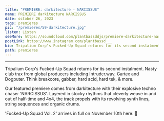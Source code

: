 ---
title: "PREMIERE: darkitecture - NARCISSUS"
name: PREMIERE darkitecture NARCISSUS
date: october 26, 2023
tags: premieres
pic: "/premieres/59-darkitecture.jpg"
listen: Listen
seeMore: https://soundcloud.com/plantbassddjs/premiere-darkitecture-narcissus
postLink: https://www.instagram.com/plantbassd___
bio: Tripalium Corp's Fucked-Up Squad returns for its second instalment. Nasty club trax from global producers including Intruder.wav, Gartex and Dogputer. Think breakcore, gabber, hard acid, hard tek, & more.
path: premieres
---

<SoundCloud
  url="https://soundcloud.com/plantbassddjs/premiere-darkitecture-narcissus"
  name="Narcissus"
/>

<hr />

Tripalium Corp's Fucked-Up Squad returns for its second instalment. Nasty club trax from global producers including Intruder.wav, Gartex and Dogputer. Think breakcore, gabber, hard acid, hard tek, & more.

Our featured premiere comes from darkitecture with their explosive techno chaser 'NARCISSUS'. Layered in stocky rhythms that cleverly weave in and out of half-time and 4x4, the track propels with its revolving synth lines, string sequences and organic drums.

'Fucked-Up Squad Vol. 2' arrives in full on November 10th here: <HoverLink url="tripalium.bandcamp.com/album/tmf-04-…p-squad-vol-2" external /> 🌱
